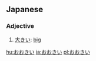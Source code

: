 == Japanese ==                             
===Adjective===
{{ja-adj|h|rom=ōkii|decl=い}}

# [[大きい]]: [[big]]


[[hu:おおきい]]
[[ja:おおきい]]
[[pl:おおきい]]